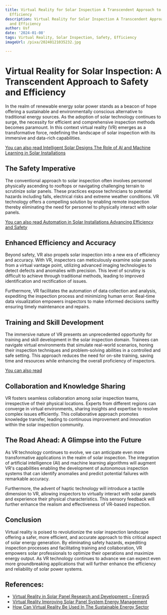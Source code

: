 ```yaml
---
title: Virtual Reality for Solar Inspection A Transcendent Approach to Safety and
  Efficiency
description: Virtual Reality for Solar Inspection A Transcendent Approach to Safety
  and Efficiency
author: Usf
date: '2024-01-08'
tags: Virtual Reality, Solar Inspection, Safety, Efficiency
imageUrl: /pixa/20240121035232.jpg

---
```

# **Virtual Reality for Solar Inspection: A Transcendent  Approach to Safety and Efficiency**

In the realm of renewable energy solar power stands as  a beacon of hope offering a sustainable and  environmentally  conscious alternative to traditional  energy sources.  As  the adoption of solar technology continues to surge, the necessity for efficient and comprehensive inspection methods becomes paramount. In this context  virtual reality (VR) emerges as a transformative force, redefining the landscape of solar inspection  with its immersive and data-rich capabilities.

[You can also read Intelligent Solar  Designs The Role of AI and Machine Learning in Solar Installations](Intelligent%20Solar%20Designs%20The%20Role%20of%20AI%20and%20Machine%20Learning%20in%20Solar%20Installations)


##  **The Safety Imperative**

The conventional approach to solar inspection often involves personnel physically  ascending to rooftops or navigating challenging terrain to scrutinize  solar panels. These practices expose technicians to potential hazards including falls, electrical  risks and extreme weather conditions.  VR technology offers  a compelling solution by enabling remote inspection thereby eliminating the need for personnel to physically interact with solar panels.

[You can also read Automation in Solar Installations Advancing Efficiency and Safety](Automation%20in%20Solar%20Installations%20Advancing%20Efficiency%20and%20Safety)


## **Enhanced Efficiency  and Accuracy**

Beyond safety, VR also propels solar  inspection into a new era of  efficiency and  accuracy. With VR, inspectors can  meticulously examine solar panels from a virtual vantage point, utilizing advanced imaging technologies to detect defects and anomalies with precision. This level of scrutiny is difficult to  achieve through traditional methods, leading to improved identification and rectification of issues.

Furthermore, VR facilitates the automation of data collection and analysis, expediting the inspection process and minimizing human error.  Real-time data visualization empowers inspectors to make informed decisions swiftly  ensuring timely maintenance and repairs.

## **Training  and  Skill  Development**

The immersive nature of  VR presents an unprecedented opportunity for training and skill development in the  solar inspection domain. Trainees can navigate virtual environments that simulate real-world scenarios, honing their inspection techniques and  problem-solving abilities in a controlled and safe setting. This approach reduces the need for on-site training, saving time and resources while enhancing the overall proficiency of inspectors.

[You can also read ]()


## **Collaboration and Knowledge Sharing**

VR  fosters seamless collaboration among solar inspection teams, irrespective of their physical locations. Experts from different regions can converge in virtual environments,  sharing insights and expertise  to resolve complex issues efficiently. This collaborative approach promotes  knowledge transfer, leading to continuous improvement and innovation within the solar inspection community.

## **The Road Ahead: A Glimpse into the  Future**

As VR technology continues to evolve,  we can anticipate  even more  transformative applications in the realm  of solar inspection. The integration of artificial  intelligence (AI) and machine learning algorithms will augment VR's capabilities enabling the development of autonomous inspection systems that can identify anomalies and predict potential failures with remarkable accuracy.

Furthermore, the advent  of haptic technology will introduce a tactile dimension to VR,  allowing inspectors to virtually interact with solar  panels and experience their physical characteristics. This sensory feedback will  further enhance the realism and effectiveness of VR-based inspection.

## **Conclusion**

Virtual reality is poised  to revolutionize the  solar inspection landscape offering a safer, more efficient, and accurate approach to this  critical aspect of solar energy generation. By eliminating safety  hazards,  expediting inspection processes and facilitating training and collaboration, VR  empowers solar professionals to optimize their operations and maximize  energy output. As VR technology continues to advance  we can expect even more groundbreaking applications  that will further enhance the efficiency and reliability of solar  power systems.

## References:
- [Virtual Reality in Solar Panel Research and Development - Energy5](https://energy5.com/virtual-reality-in-solar-panel-research-and-development)
- [Virtual Reality Improving Solar Panel System Energy Management](https://energy5.com/virtual-reality-improving-solar-panel-system-energy-management)
- [How Can Virtual Reality Be Used In The Sustainable Energy Sector](https://drawandcode.com/learning-zone/virtual-reality-in-the-sustainable-energy-sector/)
